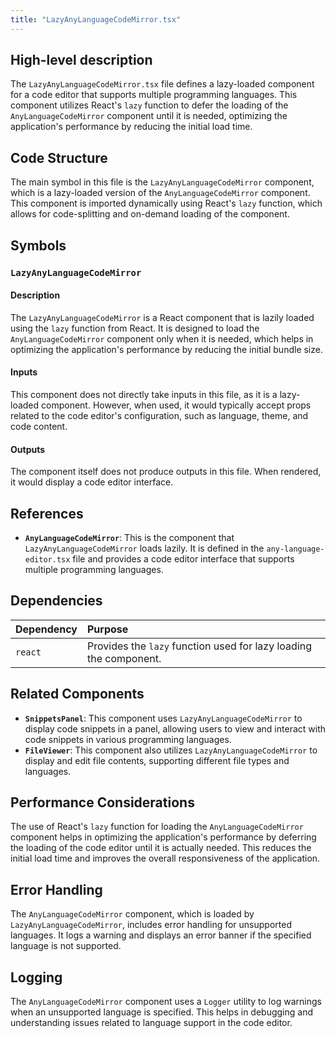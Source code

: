 ```yaml
---
title: "LazyAnyLanguageCodeMirror.tsx"
---
```


## High-level description

The `LazyAnyLanguageCodeMirror.tsx` file defines a lazy-loaded component for a code editor that supports multiple programming languages. This component utilizes React's `lazy` function to defer the loading of the `AnyLanguageCodeMirror` component until it is needed, optimizing the application's performance by reducing the initial load time.

## Code Structure

The main symbol in this file is the `LazyAnyLanguageCodeMirror` component, which is a lazy-loaded version of the `AnyLanguageCodeMirror` component. This component is imported dynamically using React's `lazy` function, which allows for code-splitting and on-demand loading of the component.

## Symbols

### `LazyAnyLanguageCodeMirror`
#### Description
The `LazyAnyLanguageCodeMirror` is a React component that is lazily loaded using the `lazy` function from React. It is designed to load the `AnyLanguageCodeMirror` component only when it is needed, which helps in optimizing the application's performance by reducing the initial bundle size.

#### Inputs
This component does not directly take inputs in this file, as it is a lazy-loaded component. However, when used, it would typically accept props related to the code editor's configuration, such as language, theme, and code content.

#### Outputs
The component itself does not produce outputs in this file. When rendered, it would display a code editor interface.

## References

- **`AnyLanguageCodeMirror`**: This is the component that `LazyAnyLanguageCodeMirror` loads lazily. It is defined in the `any-language-editor.tsx` file and provides a code editor interface that supports multiple programming languages.

## Dependencies

| Dependency | Purpose |
|:-----------|:--------|
| `react` | Provides the `lazy` function used for lazy loading the component. |

## Related Components

- **`SnippetsPanel`**: This component uses `LazyAnyLanguageCodeMirror` to display code snippets in a panel, allowing users to view and interact with code snippets in various programming languages.
- **`FileViewer`**: This component also utilizes `LazyAnyLanguageCodeMirror` to display and edit file contents, supporting different file types and languages.

## Performance Considerations

The use of React's `lazy` function for loading the `AnyLanguageCodeMirror` component helps in optimizing the application's performance by deferring the loading of the code editor until it is actually needed. This reduces the initial load time and improves the overall responsiveness of the application.

## Error Handling

The `AnyLanguageCodeMirror` component, which is loaded by `LazyAnyLanguageCodeMirror`, includes error handling for unsupported languages. It logs a warning and displays an error banner if the specified language is not supported.

## Logging

The `AnyLanguageCodeMirror` component uses a `Logger` utility to log warnings when an unsupported language is specified. This helps in debugging and understanding issues related to language support in the code editor.